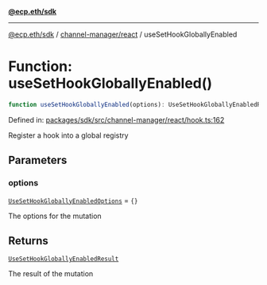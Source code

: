 [**@ecp.eth/sdk**](../../../index.mdx)

***

[@ecp.eth/sdk](/sdk-reference/index.mdx) / [channel-manager/react](/sdk-reference/channel-manager/react/index.mdx) / useSetHookGloballyEnabled

# Function: useSetHookGloballyEnabled()

```ts
function useSetHookGloballyEnabled(options): UseSetHookGloballyEnabledResult;
```

Defined in: [packages/sdk/src/channel-manager/react/hook.ts:162](https://github.com/ecp-eth/comments-monorepo/blob/main/packages/sdk/src/channel-manager/react/hook.ts#L162)

Register a hook into a global registry

## Parameters

### options

[`UseSetHookGloballyEnabledOptions`](/sdk-reference/channel-manager/react/type-aliases/UseSetHookGloballyEnabledOptions.mdx) = `{}`

The options for the mutation

## Returns

[`UseSetHookGloballyEnabledResult`](/sdk-reference/channel-manager/react/type-aliases/UseSetHookGloballyEnabledResult.mdx)

The result of the mutation
